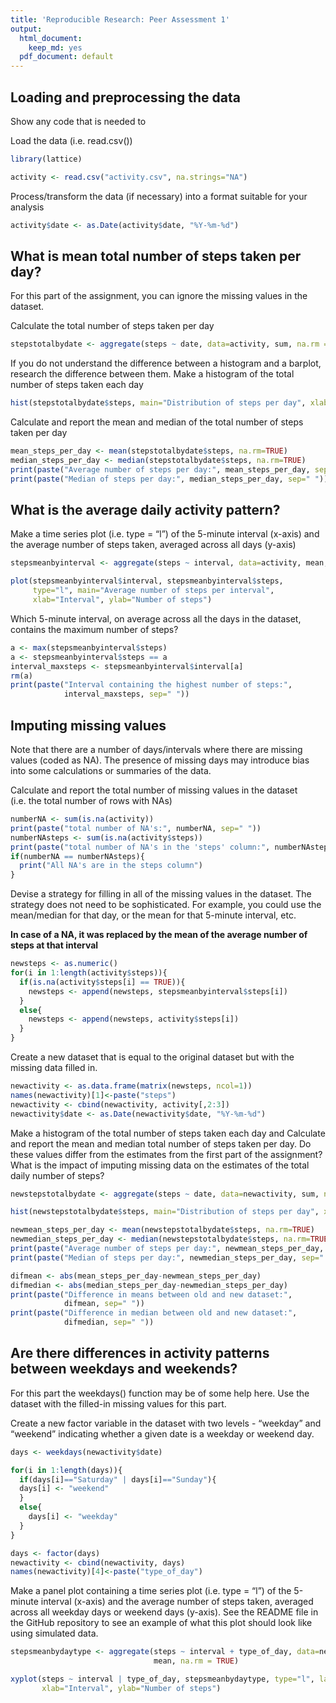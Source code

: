 ```yaml
---
title: 'Reproducible Research: Peer Assessment 1'
output:
  html_document:
    keep_md: yes
  pdf_document: default
---
```



## Loading and preprocessing the data

Show any code that is needed to

Load the data (i.e. read.csv())
```r
library(lattice)

activity <- read.csv("activity.csv", na.strings="NA")
```

Process/transform the data (if necessary) into a format suitable for your analysis
```r
activity$date <- as.Date(activity$date, "%Y-%m-%d")
```

## What is mean total number of steps taken per day?

For this part of the assignment, you can ignore the missing values in the dataset.

Calculate the total number of steps taken per day
```r
stepstotalbydate <- aggregate(steps ~ date, data=activity, sum, na.rm = TRUE)
```

If you do not understand the difference between a histogram and a barplot, research the difference between them. Make a histogram of the total number of steps taken each day
```r
hist(stepstotalbydate$steps, main="Distribution of steps per day", xlab="Steps per day")
```

Calculate and report the mean and median of the total number of steps taken per day
```r
mean_steps_per_day <- mean(stepstotalbydate$steps, na.rm=TRUE)
median_steps_per_day <- median(stepstotalbydate$steps, na.rm=TRUE)
print(paste("Average number of steps per day:", mean_steps_per_day, sep=" "))
print(paste("Median of steps per day:", median_steps_per_day, sep=" "))
```

## What is the average daily activity pattern?

Make a time series plot (i.e. type = "l") of the 5-minute interval (x-axis) and the average number of steps taken, averaged across all days (y-axis)
```r
stepsmeanbyinterval <- aggregate(steps ~ interval, data=activity, mean, na.rm = TRUE)

plot(stepsmeanbyinterval$interval, stepsmeanbyinterval$steps,
     type="l", main="Average number of steps per interval",
     xlab="Interval", ylab="Number of steps")
```

Which 5-minute interval, on average across all the days in the dataset, contains the maximum number of steps?
```r
a <- max(stepsmeanbyinterval$steps)
a <- stepsmeanbyinterval$steps == a
interval_maxsteps <- stepsmeanbyinterval$interval[a]
rm(a)
print(paste("Interval containing the highest number of steps:",
            interval_maxsteps, sep=" "))
```

## Imputing missing values

Note that there are a number of days/intervals where there are missing values (coded as NA). The presence of missing days may introduce bias into some calculations or summaries of the data.

Calculate and report the total number of missing values in the dataset (i.e. the total number of rows with NAs)
```r
numberNA <- sum(is.na(activity))
print(paste("total number of NA's:", numberNA, sep=" "))
numberNAsteps <- sum(is.na(activity$steps))
print(paste("total number of NA's in the 'steps' column:", numberNAsteps, sep=" "))
if(numberNA == numberNAsteps){
  print("All NA's are in the steps column")
}
```

Devise a strategy for filling in all of the missing values in the dataset. The strategy does not need to be sophisticated. For example, you could use the mean/median for that day, or the mean for that 5-minute interval, etc.

**In case of a NA, it was replaced by the mean of the average number of steps at that interval**

```r
newsteps <- as.numeric()
for(i in 1:length(activity$steps)){
  if(is.na(activity$steps[i] == TRUE)){
    newsteps <- append(newsteps, stepsmeanbyinterval$steps[i])
  }
  else{
    newsteps <- append(newsteps, activity$steps[i])
  }
}
```

Create a new dataset that is equal to the original dataset but with the missing data filled in.
```r
newactivity <- as.data.frame(matrix(newsteps, ncol=1))
names(newactivity)[1]<-paste("steps")
newactivity <- cbind(newactivity, activity[,2:3])
newactivity$date <- as.Date(newactivity$date, "%Y-%m-%d")
```

Make a histogram of the total number of steps taken each day and Calculate and report the mean and median total number of steps taken per day. Do these values differ from the estimates from the first part of the assignment? What is the impact of imputing missing data on the estimates of the total daily number of steps?
```r
newstepstotalbydate <- aggregate(steps ~ date, data=newactivity, sum, na.rm = TRUE)

hist(newstepstotalbydate$steps, main="Distribution of steps per day", xlab="Steps per day")

newmean_steps_per_day <- mean(newstepstotalbydate$steps, na.rm=TRUE)
newmedian_steps_per_day <- median(newstepstotalbydate$steps, na.rm=TRUE)
print(paste("Average number of steps per day:", newmean_steps_per_day, sep=" "))
print(paste("Median of steps per day:", newmedian_steps_per_day, sep=" "))

difmean <- abs(mean_steps_per_day-newmean_steps_per_day)
difmedian <- abs(median_steps_per_day-newmedian_steps_per_day)
print(paste("Difference in means between old and new dataset:",
            difmean, sep=" "))
print(paste("Difference in median between old and new dataset:",
            difmedian, sep=" "))
```

## Are there differences in activity patterns between weekdays and weekends?

For this part the weekdays() function may be of some help here. Use the dataset with the filled-in missing values for this part.

Create a new factor variable in the dataset with two levels - "weekday" and "weekend" indicating whether a given date is a weekday or weekend day.
```r
days <- weekdays(newactivity$date)

for(i in 1:length(days)){
  if(days[i]=="Saturday" | days[i]=="Sunday"){
  days[i] <- "weekend"
  }
  else{
    days[i] <- "weekday"
  }
}

days <- factor(days)
newactivity <- cbind(newactivity, days)
names(newactivity)[4]<-paste("type_of_day")
```

Make a panel plot containing a time series plot (i.e. type = "l") of the 5-minute interval (x-axis) and the average number of steps taken, averaged across all weekday days or weekend days (y-axis). See the README file in the GitHub repository to see an example of what this plot should look like using simulated data.
```r
stepsmeanbydaytype <- aggregate(steps ~ interval + type_of_day, data=newactivity,
                                mean, na.rm = TRUE)

xyplot(steps ~ interval | type_of_day, stepsmeanbydaytype, type="l", layout=c(1, 2), 
       xlab="Interval", ylab="Number of steps")
```

